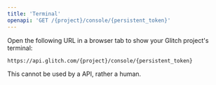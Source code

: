 ```yaml
---
title: 'Terminal'
openapi: 'GET /{project}/console/{persistent_token}'
---
```


Open the following URL in a browser tab to show your Glitch project's terminal:

```
https://api.glitch.com/{project}/console/{persistent_token}
```

This cannot be used by a API, rather a human.